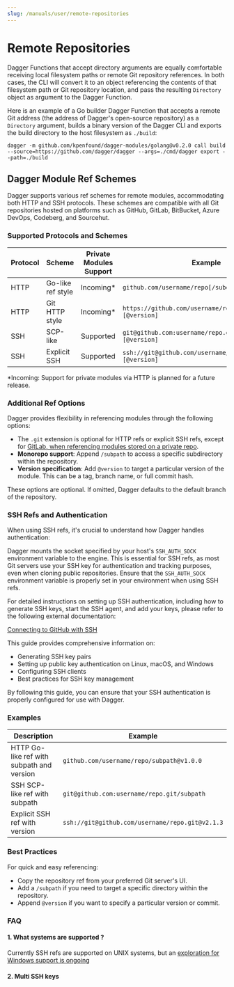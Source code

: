 ```yaml
---
slug: /manuals/user/remote-repositories
---
```


# Remote Repositories

Dagger Functions that accept directory arguments are equally comfortable receiving local filesystem paths or remote Git repository references. In both cases, the CLI will convert it to an object referencing the contents of that filesystem path or Git repository location, and pass the resulting `Directory` object as argument to the Dagger Function.

Here is an example of a Go builder Dagger Function that accepts a remote Git address (the address of Dagger's open-source repository) as a `Directory` argument, builds a binary version of the Dagger CLI and exports the build directory to the host filesystem as `./build`:

```shell
dagger -m github.com/kpenfound/dagger-modules/golang@v0.2.0 call build --source=https://github.com/dagger/dagger --args=./cmd/dagger export --path=./build
```

## Dagger Module Ref Schemes

Dagger supports various ref schemes for remote modules, accommodating both HTTP and SSH protocols. These schemes are compatible with all Git repositories hosted on platforms such as GitHub, GitLab, BitBucket, Azure DevOps, Codeberg, and Sourcehut.

### Supported Protocols and Schemes

| Protocol | Scheme            | Private Modules Support | Example                                      |
|----------|-------------------|-------------------------|----------------------------------------------|
| HTTP     | Go-like ref style | Incoming*               | `github.com/username/repo[/subdir][@version]`  |
| HTTP     | Git HTTP style    | Incoming*               | `https://github.com/username/repo.git[/subdir][@version]` |
| SSH      | SCP-like          | Supported               | `git@github.com:username/repo.git[/subdir][@version]`     |
| SSH      | Explicit SSH      | Supported               | `ssh://git@github.com/username/repo.git[/subdir][@version]` |

*Incoming: Support for private modules via HTTP is planned for a future release.

### Additional Ref Options

Dagger provides flexibility in referencing modules through the following options:

- The `.git` extension is optional for HTTP refs or explicit SSH refs, except for [GitLab, when referencing modules stored on a private repo](https://gitlab.com/gitlab-org/gitlab-foss/-/blob/master/lib/gitlab/middleware/go.rb#L229-237).
- **Monorepo support**: Append `/subpath` to access a specific subdirectory within the repository.
- **Version specification**: Add `@version` to target a particular version of the module. This can be a tag, branch name, or full commit hash.

These options are optional. If omitted, Dagger defaults to the default branch of the repository.

### SSH Refs and Authentication

When using SSH refs, it's crucial to understand how Dagger handles authentication:

Dagger mounts the socket specified by your host's `SSH_AUTH_SOCK` environment variable to the engine. This is essential for SSH refs, as most Git servers use your SSH key for authentication and tracking purposes, even when cloning public repositories. Ensure that the `SSH_AUTH_SOCK` environment variable is properly set in your environment when using SSH refs.

For detailed instructions on setting up SSH authentication, including how to generate SSH keys, start the SSH agent, and add your keys, please refer to the following external documentation:

[Connecting to GitHub with SSH](https://docs.github.com/en/authentication/connecting-to-github-with-ssh)

This guide provides comprehensive information on:

- Generating SSH key pairs
- Setting up public key authentication on Linux, macOS, and Windows
- Configuring SSH clients
- Best practices for SSH key management

By following this guide, you can ensure that your SSH authentication is properly configured for use with Dagger.

### Examples

| Description                               | Example                                      |
|-------------------------------------------|----------------------------------------------|
| HTTP Go-like ref with subpath and version | `github.com/username/repo/subpath@v1.0.0`    |
| SSH SCP-like ref with subpath             | `git@github.com:username/repo.git/subpath`   |
| Explicit SSH ref with version             | `ssh://git@github.com/username/repo.git@v2.1.3` |

### Best Practices

For quick and easy referencing:
- Copy the repository ref from your preferred Git server's UI.
- Add a `/subpath` if you need to target a specific directory within the repository.
- Append `@version` if you want to specify a particular version or commit.

### FAQ

#### 1. What systems are supported ?

Currently SSH refs are supported on UNIX systems, but an [exploration for Windows support is ongoing](https://github.com/dagger/dagger/issues/8313)

#### 2. Multi SSH keys